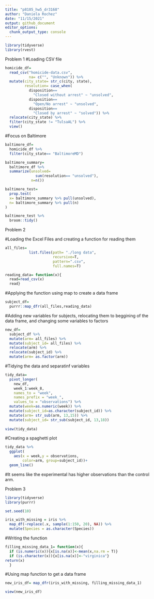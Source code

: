 ```yaml
---
title: "p8105_hw5_dr3168"
author: "Daniela Rochez"
date: "11/15/2021"
output: github_document
editor_options: 
  chunk_output_type: console
---
```


```r
library(tidyverse)
library(rvest)
```

Problem 1
#Loading CSV file
```r
homicide_df= 
  read_csv("homicide-data.csv", 
           na= c("", "Unknown")) %>% 
  mutate(city_state= str_c(city, state),
         resolution= case_when(
           disposition== 
             "Closed without arrest" ~ "unsolved",
           disposition== 
             "Open/No arrest" ~ "unsolved",
           disposition== 
             "Closed by arrest" ~ "solved")) %>% 
  relocate(city_state) %>% 
  filter(city_state != "TulsaAL") %>% 
  view()
```
#Focus on Baltimore
```r
baltimore_df= 
  homicide_df %>% 
  filter(city_state== "BaltimoreMD")

baltimore_summary=
  baltimore_df %>%
  summarize(unsolved= 
              sum(resolution== "unsolved"),
            n=n())

baltimore_test=
  prop.test(
  x= baltimore_summary %>% pull(unsolved),
  n= baltimore_summary %>% pull(n)
)

baltimore_test %>% 
  broom::tidy()
```

Problem 2

#Loading the Excel Files and creating a function for reading them
```r
all_files=
           list.files(path= "./long data",
                      recursive=T,
                      pattern=".csv",
                      full.names=T)

```

```r
reading_data= function(x){
  read=read_csv(x)
  read}
```

#Applying the function using map to create a data frame
```r
subject_df= 
  purrr::map_dfr(all_files,reading_data)
```
#Adding new variables for subjects, relocating them to beggining of the data frame, and changing some variables to factors
```r
new_df=
  subject_df %>% 
  mutate(arm= all_files) %>% 
  mutate(subject_id= all_files) %>% 
  relocate(arm) %>% 
  relocate(subject_id) %>% 
  mutate(arm= as.factor(arm))
```
#Tidying the data and separatinf variables
```r
tidy_data=
  pivot_longer(
    new_df, 
    week_1:week_8,
    names_to = "week", 
    names_prefix = "week_",
    values_to = "observations") %>% 
  mutate(week=as.numeric(week)) %>% 
  mutate(subject_id=as.character(subject_id)) %>% 
  mutate(arm= str_sub(arm, 13,15)) %>% 
  mutate(subject_id= str_sub(subject_id, 13,18)) 
  
view(tidy_data)
```

#Creating a spaghetti plot
```r
tidy_data %>% 
  ggplot(
    aes(x = week,y = observations,
        color=arm, group=subject_id))+
  geom_line()
```

#It seems like the experimental has higher observations than the control arm.

Problem 3
```r
library(tidyverse)
library(purrr)

set.seed(10)

iris_with_missing = iris %>% 
  map_df(~replace(.x, sample(1:150, 20), NA)) %>%
  mutate(Species = as.character(Species))
```

#Writing the function
```r
filling_missing_data_1= function(x){
  if (is.numeric(x)){x[is.na(x)]<-mean(x,na.rm = T)}
  if (is.character(x)){x[is.na(x)]<-"virginica"}
return(x)
  }
```
#Using map function to get a data frame
```r
new_iris_df= map_dfr(iris_with_missing, filling_missing_data_1)
```

```r
view(new_iris_df)
```



